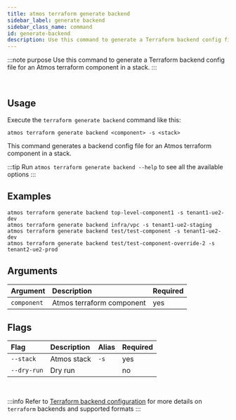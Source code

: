 ```yaml
---
title: atmos terraform generate backend
sidebar_label: generate backend
sidebar_class_name: command
id: generate-backend
description: Use this command to generate a Terraform backend config file for an Atmos terraform component in a stack.
---
```


:::note purpose
Use this command to generate a Terraform backend config file for an Atmos terraform component in a stack.
:::

<br/>

<Screengrab title="atmos terraform generate backend --help" slug="atmos-terraform-generate-backend--help" />

## Usage

Execute the `terraform generate backend` command like this:

```shell
atmos terraform generate backend <component> -s <stack>
```

This command generates a backend config file for an Atmos terraform component in a stack.

:::tip
Run `atmos terraform generate backend --help` to see all the available options
:::

## Examples

```shell
atmos terraform generate backend top-level-component1 -s tenant1-ue2-dev
atmos terraform generate backend infra/vpc -s tenant1-ue2-staging
atmos terraform generate backend test/test-component -s tenant1-ue2-dev
atmos terraform generate backend test/test-component-override-2 -s tenant2-ue2-prod
```

## Arguments

| Argument    | Description               | Required |
|:------------|:--------------------------|:---------|
| `component` | Atmos terraform component | yes      |

## Flags

| Flag        | Description | Alias | Required |
|:------------|:------------|:------|:---------|
| `--stack`   | Atmos stack | `-s`  | yes      |
| `--dry-run` | Dry run     |       | no       |

<br/>

:::info
Refer to [Terraform backend configuration](https://developer.hashicorp.com/terraform/language/settings/backends/configuration) for more details
on `terraform` backends and supported formats
:::
